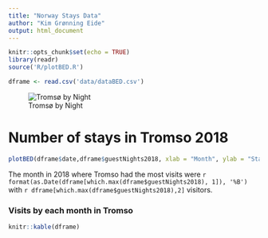 ```yaml
---
title: "Norway Stays Data"
author: "Kim Grønning Eide"
output: html_document
---
```


```r
knitr::opts_chunk$set(echo = TRUE)
library(readr)
source('R/plotBED.R')

```

```r
dframe <- read.csv('data/dataBED.csv')
```
![Tromsø by Night](picture/tromso_by_night.png)

# Number of stays in Tromso 2018

```r
plotBED(dframe$date,dframe$guestNights2018, xlab = "Month", ylab = "Stays")+title( "Stays in Tromso 2018")
```

The month in 2018 where Tromso had the most visits were `r format(as.Date(dframe[which.max(dframe$guestNights2018), 1]), '%B')` with `r dframe[which.max(dframe$guestNights2018),2]` visitors.


### Visits by each month in Tromso
```r
knitr::kable(dframe)
```

